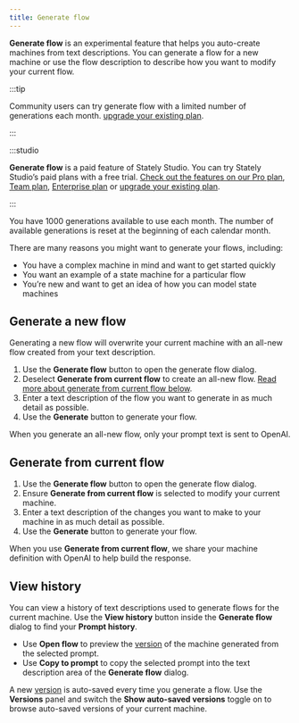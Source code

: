 ```yaml
---
title: Generate flow
---
```


**Generate flow** is an experimental feature that helps you auto-create machines from text descriptions. You can generate a flow for a new machine or use the flow description to describe how you want to modify your current flow.

:::tip

Community users can try generate flow with a limited number of generations each month. [upgrade your existing plan](https://stately.ai/registry/billing).

:::

:::studio

**Generate flow** is a paid feature of Stately Studio. You can try Stately Studio’s paid plans with a free trial. [Check out the features on our Pro plan](studio-pro-plan.mdx), [Team plan](studio-team-plan.mdx), [Enterprise plan](studio-enterprise-plan.mdx) or [upgrade your existing plan](https://stately.ai/registry/billing).

:::

You have 1000 generations available to use each month. The number of available generations is reset at the beginning of each calendar month.

There are many reasons you might want to generate your flows, including:

- You have a complex machine in mind and want to get started quickly
- You want an example of a state machine for a particular flow
- You’re new and want to get an idea of how you can model state machines

<YouTube id="wjZE39wCZXo" />

## Generate a new flow

Generating a new flow will overwrite your current machine with an all-new flow created from your text description.

1. Use the **Generate flow** button to open the generate flow dialog.
2. Deselect **Generate from current flow** to create an all-new flow. [Read more about generate from current flow below](#generate-from-current-flow).
3. Enter a text description of the flow you want to generate in as much detail as possible.
4. Use the **Generate** button to generate your flow.

When you generate an all-new flow, only your prompt text is sent to OpenAI.

## Generate from current flow

1. Use the **Generate flow** button to open the generate flow dialog.
2. Ensure **Generate from current flow** is selected to modify your current machine.
3. Enter a text description of the changes you want to make to your machine in as much detail as possible.
4. Use the **Generate** button to generate your flow.

When you use **Generate from current flow**, we share your machine definition with OpenAI to help build the response.

## View history

You can view a history of text descriptions used to generate flows for the current machine. Use the **View history** button inside the **Generate flow** dialog to find your **Prompt history**.

- Use **Open flow** to preview the [version](versions.mdx) of the machine generated from the selected prompt.
- Use **Copy to prompt** to copy the selected prompt into the text description area of the **Generate flow** dialog.

A new [version](versions.mdx) is auto-saved every time you generate a flow. Use the <History size={18} /> **Versions** panel and switch the **Show auto-saved versions** toggle on to browse auto-saved versions of your current machine.
